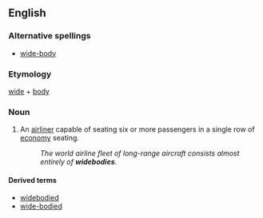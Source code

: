 ==English==
===Alternative spellings===
*[[wide-body]]

===Etymology===
[[wide]] + [[body]]

===Noun===
{{en-noun|widebodies}}

# {{aeronautics}} An [[airliner]] capable of seating six or more passengers in a single row of [[economy]] seating.
#: ''The world airline fleet of long-range aircraft consists almost entirely of '''widebodies'''.''

====Derived terms====
*[[widebodied]]
*[[wide-bodied]]